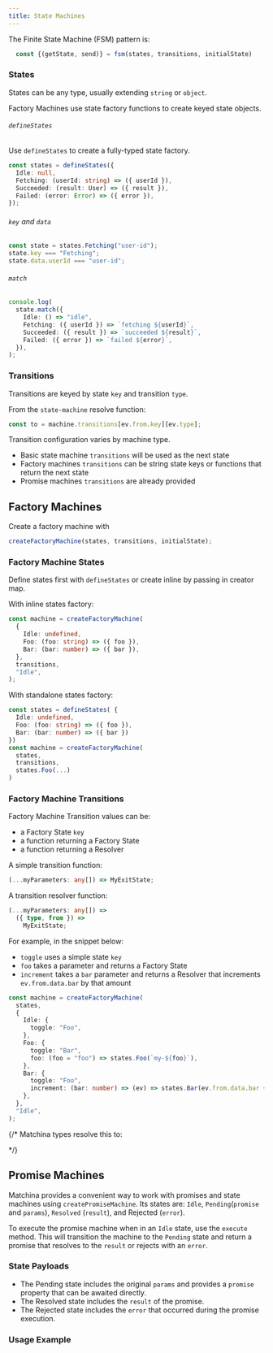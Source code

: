 ```yaml
---
title: State Machines
---
```



The Finite State Machine (FSM) pattern is:

```ts 
  const {(getState, send)} = fsm(states, transitions, initialState) 
```

### States

States can be any type, usually extending `string` or `object`.

Factory Machines use state factory functions to create keyed state objects.

###### `defineStates`

Use `defineStates` to create a fully-typed state factory.

```ts
const states = defineStates({
  Idle: null,
  Fetching: (userId: string) => ({ userId }),
  Succeeded: (result: User) => ({ result }),
  Failed: (error: Error) => ({ error }),
});
```

###### `key` and `data`

```ts
const state = states.Fetching("user-id");
state.key === "Fetching";
state.data.userId === "user-id";
```

###### `match`

```ts
console.log(
  state.match({
    Idle: () => "idle",
    Fetching: ({ userId }) => `fetching ${userId}`,
    Succeeded: ({ result }) => `succeeded ${result}`,
    Failed: ({ error }) => `failed ${error}`,
  }),
);
```

### Transitions

Transitions are keyed by state `key` and transition `type`.

From the `state-machine` resolve function:

```ts
const to = machine.transitions[ev.from.key][ev.type];
```

Transition configuration varies by machine type.

- Basic state machine `transitions` will be used as the next state
- Factory machines `transitions` can be string state keys or functions that return the next state
- Promise machines `transitions` are already provided

## Factory Machines

Create a factory machine with

```ts
createFactoryMachine(states, transitions, initialState);
```

### Factory Machine States

Define states first with `defineStates` or create inline by passing in creator map.

With inline states factory:

```ts
const machine = createFactoryMachine(
  {
    Idle: undefined,
    Foo: (foo: string) => ({ foo }),
    Bar: (bar: number) => ({ bar }),
  },
  transitions,
  "Idle",
);
```

With standalone states factory:

```ts
const states = defineStates( {
  Idle: undefined,
  Foo: (foo: string) => ({ foo }),
  Bar: (bar: number) => ({ bar })
})
const machine = createFactoryMachine(
  states,
  transitions,
  states.Foo(...)
)
```

### Factory Machine Transitions

Factory Machine Transition values can be:

- a Factory State `key`
- a function returning a Factory State
- a function returning a Resolver

A simple transition function:

```ts
(...myParameters: any[]) => MyExitState;
```

A transition resolver function:

```ts
(...myParameters: any[]) =>
  ({ type, from }) =>
    MyExitState;
```

For example, in the snippet below:

- `toggle` uses a simple state `key`
- `foo` takes a parameter and returns a Factory State
- `increment` takes a `bar` parameter and returns a Resolver that increments `ev.from.data.bar` by that amount

```ts
const machine = createFactoryMachine(
  states,
  {
    Idle: {
      toggle: "Foo",
    },
    Foo: {
      toggle: "Bar",
      foo: (foo = "foo") => states.Foo(`my-${foo}`),
    },
    Bar: {
      toggle: "Foo",
      increment: (bar: number) => (ev) => states.Bar(ev.from.data.bar + bar),
    },
  },
  "Idle",
);
```

{/* Matchina types resolve this to:

<FooBarDemo /> */}

## Promise Machines

<PromiseMachineDiagram />

Matchina provides a convenient way to work with promises and state machines using `createPromiseMachine`.
Its states are: `Idle`, `Pending`(`promise` and `params`), `Resolved` (`result`), and Rejected (`error`).

To execute the promise machine when in an `Idle` state, use the `execute` method.
This will transition the machine to the `Pending` state and return a promise that resolves to the `result` or rejects with an `error`.

### State Payloads

- The Pending state includes the original `params` and provides a `promise` property that can be awaited directly.
- The Resolved state includes the `result` of the promise.
- The Rejected state includes the `error` that occurred during the promise execution.

### Usage Example

<Promises />
